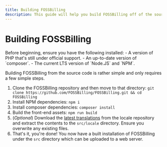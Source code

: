 ```yaml
---
title: Building FOSSBilling
description: This guide will help you build FOSSBilling off of the source code.
---
```



# Building FOSSBilling

<Callout type='info'>
    Before beginning, ensure you have the following installed:
    - A version of PHP that's still under official support.
    - An up-to-date version of `composer`.
    - The current LTS version of `Node.JS` and `NPM`.
</Callout>

Building FOSSBilling from the source code is rather simple and only requires a few simple steps.

1. Clone the FOSSBilling repository and then move to that directory: `git clone https://github.com/FOSSBilling/FOSSBilling.git && cd FOSSBilling`
2. Install NPM dependencies: `npm i`
3. Install composer dependencies: `composer install`
4. Build the front-end assets: `npm run build`
5. (_Optional_) Download the [latest translations](https://github.com/FOSSBilling/locale/releases/tag/latest) from the locale repository and extract the contents to the `src/locale` directory. Ensure you overwrite any existing files.
6. That's it, you're done! You now have a built installation of FOSSBilling under the `src` directory which can be uploaded to a web server.
